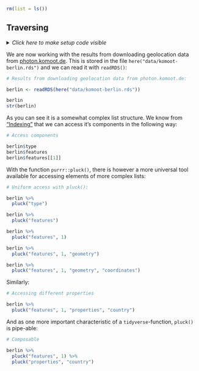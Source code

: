 ```r
rm(list = ls())
```


## Traversing {#berlin}

<details><summary>*Click here to make setup code visible*</summary>
```r
### Traversing

```
```r
library(tidyverse)
library(here)
```
</details>

We are now working with the results from downloading geolocation data from [photon.komoot.de](http://photon.komoot.de/).
This is stored in the file `here("data/komoot-berlin.rds")` and we can read it with `readRDS()`:

```r
# Results from downloading geolocation data from photon.komoot.de:
```
```r
berlin <- readRDS(here("data/komoot-berlin.rds"))

berlin
str(berlin)
```

As you can see it is a somewhat complex list structure.
We know from ["Indexing"](#indexing) that we can access it's components in the following way:

```r
# Access components
```
```r
berlin$type
berlin$features
berlin$features[[1]]
```

With the function `purrr::pluck()`, there is however a more universal tool available for accessing elements of more complex lists:

```r
# Uniform access with pluck():
```
```r
berlin %>%
  pluck("type")

berlin %>%
  pluck("features")

berlin %>%
  pluck("features", 1)

berlin %>%
  pluck("features", 1, "geometry")

berlin %>%
  pluck("features", 1, "geometry", "coordinates")
```

Similarly:

```r
# Accessing different properties
```
```r
berlin %>%
  pluck("features", 1, "properties", "country")
```

And as one more important characteristic of a `tidyverse`-function, `pluck()` is pipe-able:

```r
# Composable
```
```r
berlin %>%
  pluck("features", 1) %>%
  pluck("properties", "country")
```
